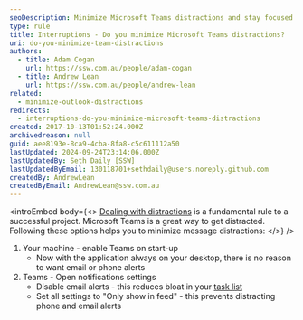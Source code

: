 ```yaml
---
seoDescription: Minimize Microsoft Teams distractions and stay focused on your tasks by turning it on at startup, disabling email alerts, and customizing notification settings.
type: rule
title: Interruptions - Do you minimize Microsoft Teams distractions?
uri: do-you-minimize-team-distractions
authors:
  - title: Adam Cogan
    url: https://ssw.com.au/people/adam-cogan
  - title: Andrew Lean
    url: https://ssw.com.au/people/andrew-lean
related:
  - minimize-outlook-distractions
redirects:
  - interruptions-do-you-minimize-microsoft-teams-distractions
created: 2017-10-13T01:52:24.000Z
archivedreason: null
guid: aee8193e-8ca9-4cba-8fa8-c5c611112a50
lastUpdated: 2024-09-24T23:14:06.000Z
lastUpdatedBy: Seth Daily [SSW]
lastUpdatedByEmail: 130118701+sethdaily@users.noreply.github.com
createdBy: AndrewLean
createdByEmail: AndrewLean@ssw.com.au
---
```


<introEmbed
  body={<>
[Dealing with distractions](/do-you-deal-with-distractions) is a fundamental rule to a successful project. Microsoft Teams is a great way to get distracted. Following these options helps you to minimize message distractions:
  </>}
/>
1. Your machine - enable Teams on start-up
    * Now with the application always on your desktop, there is no reason to want email or phone alerts
2. Teams - Open notifications settings
    * Disable email alerts - this reduces bloat in your [task list](/dones-is-your-inbox-a-task-list-only)
    * Set all settings to "Only show in feed" - this prevents distracting phone and email alerts
